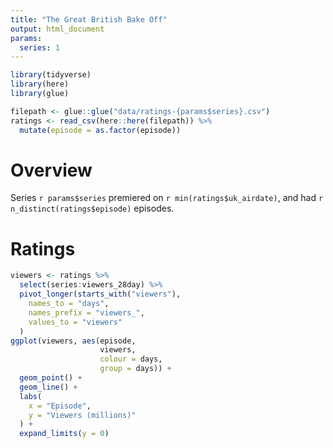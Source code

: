 ```yaml
---
title: "The Great British Bake Off"
output: html_document
params:
  series: 1
---
```


```r
library(tidyverse)
library(here)
library(glue)
```

```r
filepath <- glue::glue("data/ratings-{params$series}.csv")
ratings <- read_csv(here::here(filepath)) %>% 
  mutate(episode = as.factor(episode))
```


# Overview

Series `r params$series` premiered on `r min(ratings$uk_airdate)`, and had `r n_distinct(ratings$episode)` episodes.

# Ratings

```r
viewers <- ratings %>% 
  select(series:viewers_28day) %>% 
  pivot_longer(starts_with("viewers"), 
    names_to = "days", 
    names_prefix = "viewers_", 
    values_to = "viewers"
  ) 
ggplot(viewers, aes(episode, 
                    viewers, 
                    colour = days, 
                    group = days)) + 
  geom_point() + 
  geom_line() + 
  labs(
    x = "Episode", 
    y = "Viewers (millions)"
  ) +
  expand_limits(y = 0) 
```
